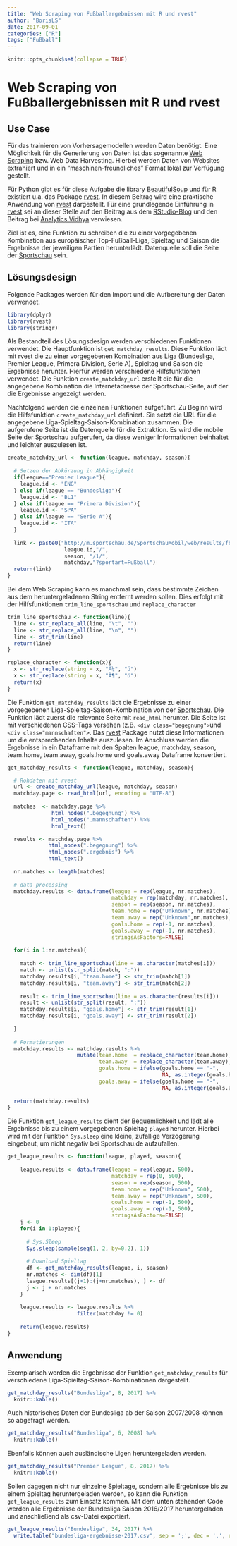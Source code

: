 ```yaml
---
title: "Web Scraping von Fußballergebnissen mit R und rvest"
author: "BorisLS"
date: 2017-09-01
categories: ["R"]
tags: ["Fußball"]
---
```


```r
knitr::opts_chunk$set(collapse = TRUE)
```

# Web Scraping von Fußballergebnissen mit R und rvest

## Use Case

Für das trainieren von Vorhersagemodellen werden Daten benötigt. Eine Möglichkeit für die Generierung von Daten ist das sogenannte [Web Scraping](https://en.wikipedia.org/wiki/Web_scraping) bzw. Web Data Harvesting. Hierbei werden Daten von Websites extrahiert und in ein "maschinen-freundliches" Format lokal zur Verfügung gestellt.

Für Python gibt es für diese Aufgabe die library [BeautifulSoup](https://www.crummy.com/software/BeautifulSoup/) und für R existiert u.a. das Package [rvest](https://cran.r-project.org/web/packages/rvest/index.html). In diesem Beitrag wird eine praktische Anwendung von [rvest](https://cran.r-project.org/web/packages/rvest/index.html) dargestellt. Für eine grundlegende Einführung in [rvest](https://cran.r-project.org/web/packages/rvest/index.html) sei an dieser Stelle auf den Beitrag aus dem [RStudio-Blog](auf den [](https://blog.rstudio.com/2014/11/24/rvest-easy-web-scraping-with-r/)) und den Beitrag bei [Analytics Vidhya](https://www.analyticsvidhya.com/blog/2017/03/beginners-guide-on-web-scraping-in-r-using-rvest-with-hands-on-knowledge/) verwiesen.

Ziel ist es, eine Funktion zu schreiben die zu einer vorgegebenen Kombination aus europäischer Top-Fußball-Liga, Spieltag und Saison die Ergebnisse der jeweiligen Partien herunterlädt. Datenquelle soll die Seite der [Sportschau](http://m.sportschau.de) sein.


## Lösungsdesign

Folgende Packages werden für den Import und die Aufbereitung der Daten verwendet.

```r
library(dplyr)
library(rvest)
library(stringr)
```

Als Bestandteil des Lösungsdesign werden verschiedenen Funktionen verwendet. Die Hauptfunktion ist `get_matchday_results`. Diese Funktion lädt mit rvest die zu einer vorgegebenen Kombination aus Liga (Bundesliga, Premier League, Primera Division, Serie A), Spieltag und Saison die Ergebnisse herunter. Hierfür werden verschiedene Hilfsfunktionen verwendet. Die Funktion `create_matchday_url` erstellt die für die angegebene Kombination die Internetadresse der Sportschau-Seite, auf der die Ergebnisse angezeigt werden.

Nachfolgend werden die einzelnen Funktionen aufgeführt. Zu Beginn wird die Hilfsfunktion `create_matchday_url` definiert. Sie setzt die URL für die angegebene Liga-Spieltag-Saison-Kombination zusammen. Die aufgerufene Seite ist die Datenquelle für die Extraktion. Es wird die mobile Seite der Sportschau aufgerufen, da diese weniger Informationen beinhaltet und leichter auszulesen ist.

```r
create_matchday_url <- function(league, matchday, season){
  
  # Setzen der Abkürzung in Abhängigkeit
  if(league=="Premier League"){
    league.id <- "ENG"
  } else if(league == "Bundesliga"){
    league.id <- "BL1"
  } else if(league == "Primera Division"){
    league.id <- "SPA"
  } else if(league == "Serie A"){
    league.id <- "ITA"
  }
  
  link <- paste0("http://m.sportschau.de/SportschauMobil/web/results/fb/",
                  league.id,"/",
                  season, "/1/",
                  matchday,"?sportart=Fußball")
  return(link)
}
```

Bei dem Web Scraping kann es manchmal sein, dass bestimmte Zeichen aus dem heruntergeladenen String entfernt werden sollen. Dies erfolgt mit der Hilfsfunktionen `trim_line_sportschau` und `replace_character`

```r
trim_line_sportschau <- function(line){
  line <- str_replace_all(line, "\t", "")
  line <- str_replace_all(line, "\n", "")
  line <- str_trim(line)
  return(line)
}

replace_character <- function(x){
  x <- str_replace(string = x, "Ã¼", "ü")
  x <- str_replace(string = x, "Ã¶", "ö")
  return(x)
}
```

Die Funktion `get_matchday_results` lädt die Ergebnisse zu einer vorgegebenen Liga-Spieltag-Saison-Kombination von der [Sportschau](http://m.sportschau.de). Die Funktion lädt zuerst die relevante Seite mit `read_html` herunter. Die Seite ist mit verschiedenen CSS-Tags versehen (z.B. `<div class="begegnung">`und `<div class="mannschaften">`. Das  [rvest](https://cran.r-project.org/web/packages/rvest/index.html) Package nutzt diese Informationen um die entsprechenden Inhalte auszulesen. Im Anschluss werden die Ergebnisse in ein Dataframe mit den Spalten league, matchday, season, team.home, team.away, goals.home und goals.away Dataframe konvertiert.

```r
get_matchday_results <- function(league, matchday, season){

  # Rohdaten mit rvest
  url <- create_matchday_url(league, matchday, season)
  matchday.page <- read_html(url, encoding = "UTF-8")
  
  matches  <- matchday.page %>% 
              html_nodes(".begegnung") %>% 
              html_nodes(".mannschaften") %>% 
              html_text()

  results <- matchday.page %>% 
             html_nodes(".begegnung") %>% 
             html_nodes(".ergebnis") %>% 
             html_text()
  
  nr.matches <- length(matches)
  
  # data processing
  matchday.results <- data.frame(league = rep(league, nr.matches),
                                 matchday = rep(matchday, nr.matches),
                                 season = rep(season, nr.matches),
                                 team.home = rep("Unknown", nr.matches),
                                 team.away = rep("Unknown",nr.matches), 
                                 goals.home = rep(-1, nr.matches),
                                 goals.away = rep(-1, nr.matches),
                                 stringsAsFactors=FALSE)
  
  for(i in 1:nr.matches){
    
    match <- trim_line_sportschau(line = as.character(matches[i]))
    match <- unlist(str_split(match, ":"))
    matchday.results[i, "team.home"] <- str_trim(match[1])
    matchday.results[i, "team.away"] <- str_trim(match[2])
    
    result <- trim_line_sportschau(line = as.character(results[i]))
    result <- unlist(str_split(result, ":"))
    matchday.results[i, "goals.home"] <- str_trim(result[1])
    matchday.results[i, "goals.away"] <- str_trim(result[2])
      
  }
  
  # Formatierungen
  matchday.results <- matchday.results %>%
                      mutate(team.home  = replace_character(team.home),
                             team.away  = replace_character(team.away),
                             goals.home = ifelse(goals.home == "-",
                                                 NA, as.integer(goals.home)),
                             goals.away = ifelse(goals.home == "-",
                                                 NA, as.integer(goals.away)))
  
  return(matchday.results)
}
```

Die Funktion `get_league_results` dient der Bequemlichkeit und lädt alle Ergebnisse bis zu einem vorgegebenen Spieltag `played` herunter. Hierbei wird mit der Funktion `Sys.sleep` eine kleine, zufällige Verzögerung eingebaut, um nicht negativ bei Sportschau.de aufzufallen.

```r
get_league_results <- function(league, played, season){
  
    league.results <- data.frame(league = rep(league, 500),
                                 matchday = rep(0, 500),
                                 season = rep(season, 500),
                                 team.home = rep("Unknown", 500),
                                 team.away = rep("Unknown", 500), 
                                 goals.home = rep(-1, 500),
                                 goals.away = rep(-1, 500),
                                 stringsAsFactors=FALSE)
    j <- 0
    for(i in 1:played){
      
      # Sys.Sleep
      Sys.sleep(sample(seq(1, 2, by=0.2), 1))
      
      # Download Spieltag
      df <- get_matchday_results(league, i, season)
      nr.matches <- dim(df)[1]
      league.results[(j+1):(j+nr.matches), ] <- df
      j <- j + nr.matches
    }
    
    league.results <- league.results %>%
                      filter(matchday != 0)
  
    return(league.results)
}
```


## Anwendung

Exemplarisch werden die Ergebnisse der Funktion `get_matchday_results` für verschiedene Liga-Spieltag-Saison-Kombinationen dargestellt.

```r
get_matchday_results("Bundesliga", 8, 2017) %>%
  knitr::kable()
```


Auch historisches Daten der Bundesliga ab der Saison 2007/2008 können so abgefragt werden.
```r
get_matchday_results("Bundesliga", 6, 2008) %>%
  knitr::kable()
```

Ebenfalls können auch ausländische Ligen heruntergeladen werden.
```r
get_matchday_results("Premier League", 8, 2017) %>%
  knitr::kable()
```

Sollen dagegen nicht nur einzelne Spieltage, sondern alle Ergebnisse bis zu einem Spieltag heruntergeladen werden, so kann die Funktion `get_league_results` zum Einsatz kommen. Mit dem unten stehenden Code werden alle Ergebnisse der Bundesliga Saison 2016/2017 heruntergeladen und anschließend als csv-Datei exportiert.

```r
get_league_results("Bundesliga", 34, 2017) %>%
  write.table("bundesliga-ergebnisse-2017.csv", sep = ';', dec = ',', row.names = FALSE)
```


